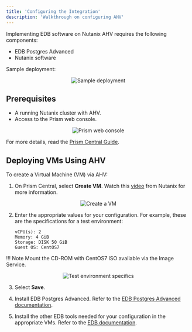 ```yaml
---
title: 'Configuring the Integration'
description: 'Walkthrough on configuring AHV'
---
```


Implementing EDB software on Nutanix AHV requires the following components:

- EDB Postgres Advanced
- Nutanix software

Sample deployment: 

<p align="center">
  <img  alt="Sample deployment" src="Images/EDBProducts.png">
</p>

## Prerequisites

- A running Nutanix cluster with AHV.
- Access to the Prism web console.

<p align="center">
  <img  alt="Prism web console" src="Images/PrismWebConsole.png">
</p>

   For more details, read the [Prism Central Guide](https://portal.nutanix.com/page/documents/details?targetId=Prism-Central-Guide-Prism-v5_19:Prism-Central-Guide-Prism-v5_19).

## Deploying VMs Using AHV

To create a Virtual Machine (VM) via AHV:


1. On Prism Central, select **Create VM**. Watch this [video](https://www.youtube.com/watch?v=q4wBewXfDs8) from Nutanix for more information.

<p align="center">
  <img  alt="Create a VM" src="Images/CreateaVM.png">
</p>

2. Enter the  appropriate values for your configuration. For example, these are the specifications for a test environment:
    ```
    vCPU(s): 2
    Memory: 4 GiB
    Storage: DISK 50 GiB
    Guest OS: CentOS7
   ```


!!! Note
    Mount the CD-ROM with CentOS7 ISO available via the Image Service.

<p align="center">
  <img  alt="Test environment specifics" src="Images/TestEnvironmentSpecifications.png">
</p>

3. Select **Save**.

2. Install EDB Postgres Advanced. Refer to the [EDB Postgres Advanced documentation](https://www.enterprisedb.com/docs/epas/latest/). 

3. Install the other EDB tools needed for your configuration in the appropriate VMs. Refer to the [EDB documentation](https://www.enterprisedb.com/docs).




